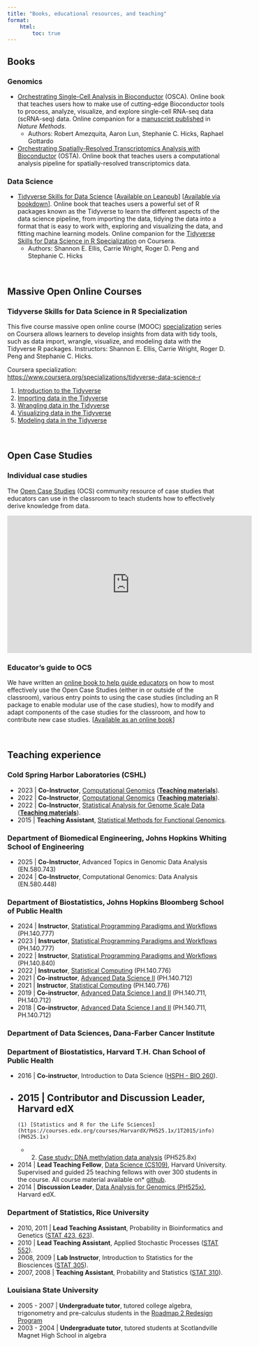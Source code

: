 ```yaml
---
title: "Books, educational resources, and teaching"
format:
    html:
        toc: true
---
```


## Books

### Genomics

-   [Orchestrating Single-Cell Analysis in Bioconductor](http://bioconductor.org/books/release/OSCA/) (OSCA). Online book that teaches users how to make use of cutting-edge Bioconductor tools to process, analyze, visualize, and explore single-cell RNA-seq data (scRNA-seq) data. Online companion for a [manuscript published](https://doi.org/10.1038/s41592-019-0654-x) in *Nature Methods*.
    -   Authors: Robert Amezquita, Aaron Lun, Stephanie C. Hicks, Raphael Gottardo
-   [Orchestrating Spatially-Resolved Transcriptomics Analysis with Bioconductor](https://lmweber.org/OSTA-book) (OSTA). Online book that teaches users a computational analysis pipeline for spatially-resolved transcriptomics data.

### Data Science

-   [Tidyverse Skills for Data Science](https://jhudatascience.org/tidyversecourse) \[[Available on Leanpub](https://leanpub.com/tidyverseskillsdatascience)\] \[[Available via bookdown](https://jhudatascience.org/tidyversecourse)\]. Online book that teaches users a powerful set of R packages known as the Tidyverse to learn the different aspects of the data science pipeline, from importing the data, tidying the data into a format that is easy to work with, exploring and visualizing the data, and fitting machine learning models. Online companion for the [Tidyverse Skills for Data Science in R Specialization](https://www.coursera.org/specializations/tidyverse-data-science-r/) on Coursera.
    -   Authors: Shannon E. Ellis, Carrie Wright, Roger D. Peng and Stephanie C. Hicks

<br>

## Massive Open Online Courses

### Tidyverse Skills for Data Science in R Specialization

This five course massive open online course (MOOC) [specialization](https://www.coursera.org/specializations/tidyverse-data-science-r/) series on Coursera allows learners to develop insights from data with tidy tools, such as data import, wrangle, visualize, and modeling data with the Tidyverse R packages. Instructors: Shannon E. Ellis, Carrie Wright, Roger D. Peng and Stephanie C. Hicks.

Coursera specialization: <https://www.coursera.org/specializations/tidyverse-data-science-r>

1.  [Introduction to the Tidyverse](https://www.coursera.org/learn/tidyverse)
2.  [Importing data in the Tidyverse](https://www.coursera.org/learn/tidyverse-importing-data)
3.  [Wrangling data in the Tidyverse](https://www.coursera.org/learn/tidyverse-data-wrangling)
4.  [Visualizing data in the Tidyverse](https://www.coursera.org/learn/tidyverse-visualize-data)
5.  [Modeling data in the Tidyverse](https://www.coursera.org/learn/tidyverse-modelling-data)

<br>

## Open Case Studies

### Individual case studies

The [Open Case Studies](https://www.opencasestudies.org) (OCS) community resource of case studies that educators can use in the classroom to teach students how to effectively derive knowledge from data.

<p align="center">

<iframe width="560" height="315" src="https://www.youtube.com/embed/DgzBSOY5Yc8" frameborder="0" allowfullscreen>

</iframe>

</p>

### Educator's guide to OCS

We have written an [online book to help guide educators](https://www.opencasestudies.org/OCS_Guide) on how to most effectively use the Open Case Studies (either in or outside of the classroom), various entry points to using the case studies (including an R package to enable modular use of the case studies), how to modify and adapt components of the case studies for the classroom, and how to contribute new case studies. \[[Available as an online book](https://www.opencasestudies.org/OCS_Guide)\]

<br>

## Teaching experience

### Cold Spring Harbor Laboratories (CSHL)

-   2023 \| **Co-Instructor**, [Computational Genomics](https://meetings.cshl.edu/courses.aspx?course=c-ecg&year=23) ([**Teaching materials**](https://www.stephaniehicks.com/cshlcg2023)).
-   2022 \| **Co-Instructor**, [Computational Genomics](https://meetings.cshl.edu/courses.aspx?course=c-ecg&year=22) ([**Teaching materials**](https://www.stephaniehicks.com/cshlcg2022)).
-   2022 \| **Co-Instructor**, [Statistical Analysis for Genome Scale Data](https://meetings.cshl.edu/courses.aspx?course=C-data&year=22) ([**Teaching materials**](https://www.stephaniehicks.com/cshlgsd2022)).
-   2015 \| **Teaching Assistant**, [Statistical Methods for Functional Genomics](http://meetings.cshl.edu/courses.aspx?course=c-data&year=15).

### Department of Biomedical Engineering, Johns Hopkins Whiting School of Engineering

-   2025 \| **Co-Instructor**, Advanced Topics in Genomic Data Analysis (EN.580.743)
-   2024 \| **Co-Instructor**, Computational Genomics: Data Analysis (EN.580.448)

### Department of Biostatistics, Johns Hopkins Bloomberg School of Public Health

-   2024 \| **Instructor**, [Statistical Programming Paradigms and Workflows](https://stephaniehicks.com/jhustatprogramming2024) (PH.140.777)
-   2023 \| **Instructor**, [Statistical Programming Paradigms and Workflows](https://stephaniehicks.com/jhustatprogramming2023) (PH.140.777)
-   2022 \| **Instructor**, [Statistical Programming Paradigms and Workflows](https://stephaniehicks.com/jhustatprogramming2022) (PH.140.840)
-   2022 \| **Instructor**, [Statistical Computing](https://stephaniehicks.com/jhustatcomputing2022) (PH.140.776)
-   2021 \| **Co-instructor**, [Advanced Data Science II](https://www.stephaniehicks.com/jhuads2021) (PH.140.712)
-   2021 \| **Instructor**, [Statistical Computing](https://stephaniehicks.com/jhustatcomputing2021) (PH.140.776)
-   2019 \| **Co-instructor**, [Advanced Data Science I and II](https://jhu-advdatasci.github.io/2019/) (PH.140.711, PH.140.712)
-   2018 \| **Co-instructor**, [Advanced Data Science I and II](https://jhu-advdatasci.github.io/2018/) (PH.140.711, PH.140.712)

### Department of Data Sciences, Dana-Farber Cancer Institute

### Department of Biostatistics, Harvard T.H. Chan School of Public Health

-   2016 \| **Co-instructor**, Introduction to Data Science ([HSPH - BIO 260](http://datasciencelabs.github.io/)).
-   2015 \| **Contributor and Discussion Leader**, Harvard edX
    -   

        (1) [Statistics and R for the Life Sciences](https://courses.edx.org/courses/HarvardX/PH525.1x/1T2015/info) (PH525.1x)

    -   

        (2) [Case study: DNA methylation data analysis](https://courses.edx.org/courses/HarvardX/PH525.8x/1T2015/info) (PH525.8x)
-   2014 \| **Lead Teaching Fellow**, [Data Science (CS109)](http://cs109.github.io/2014/), Harvard University. Supervised and guided 25 teaching fellows with over 300 students in the course. All course material available on\* [github](https://github.com/cs109/2014).
-   2014 \| **Discussion Leader**, [Data Analysis for Genomics (PH525x)](http://genomicsclass.github.io/book/), Harvard edX.

### Department of Statistics, Rice University

-   2010, 2011 \| **Lead Teaching Assistant**, Probability in Bioinformatics and Genetics ([STAT 423, 623](http://statistics.rice.edu/feed/CoursesDisplay.aspx?CID=471)).
-   2010 \| **Lead Teaching Assistant**, Applied Stochastic Processes ([STAT 552](http://statistics.rice.edu/feed/CoursesDisplay.aspx?CID=444)).
-   2008, 2009 \| **Lab Instructor**, Introduction to Statistics for the Biosciences ([STAT 305](http://statistics.rice.edu/feed/CoursesDisplay.aspx?CID=373)).
-   2007, 2008 \| **Teaching Assistant**, Probability and Statistics ([STAT 310](http://statistics.rice.edu/feed/CoursesDisplay.aspx?CID=376)).

### Louisiana State University

-   2005 - 2007 \| **Undergraduate tutor**, tutored college algebra, trigonometry and pre-calculus students in the [Roadmap 2 Redesign Program](https://www.math.lsu.edu/dept/courses/1021/Redesign)
-   2003 - 2004 \| **Undergraduate tutor**, tutored students at Scotlandville Magnet High School in algebra